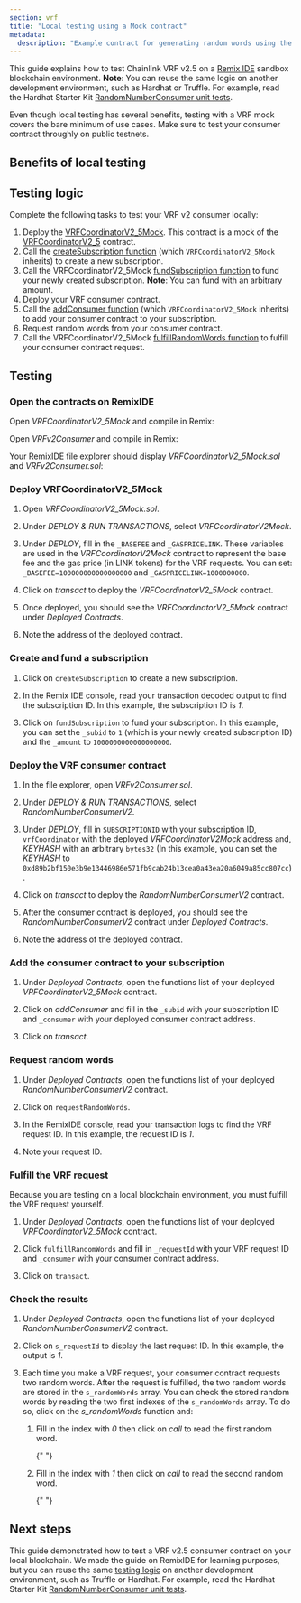 ```yaml
---
section: vrf
title: "Local testing using a Mock contract"
metadata:
  description: "Example contract for generating random words using the VRF v2.5 subscription method on your local blockchain using a mock contract."
---
```



This guide explains how to test Chainlink VRF v2.5 on a [Remix IDE](https://remix-ide.readthedocs.io/en/latest/run.html#environment) sandbox blockchain environment. **Note**: You can reuse the same logic on another development environment, such as Hardhat or Truffle. For example, read the Hardhat Starter Kit [RandomNumberConsumer unit tests](https://github.com/smartcontractkit/hardhat-starter-kit/blob/main/test/unit/RandomNumberConsumer.spec.js).

<Aside type="caution" title="Test on public testnets thoroughly">
  Even though local testing has several benefits, testing with a VRF mock covers the bare minimum of use cases. Make
  sure to test your consumer contract throughly on public testnets.
</Aside>

## Benefits of local testing

<ContentCommon section="localTestingBenefits" />

## Testing logic

Complete the following tasks to test your VRF v2 consumer locally:

1. Deploy the [VRFCoordinatorV2_5Mock](https://github.com/smartcontractkit/chainlink/blob/develop/contracts/src/v0.8/vrf/mocks/VRFCoordinatorV2_5Mock.sol). This contract is a mock of the [VRFCoordinatorV2_5](https://github.com/smartcontractkit/chainlink/blob/develop/contracts/src/v0.8/vrf/dev/VRFCoordinatorV2_5.sol) contract.
1. Call the [createSubscription function](https://github.com/smartcontractkit/chainlink/blob/develop/contracts/src/v0.8/vrf/dev/interfaces/IVRFSubscriptionV2Plus.sol#L56) (which `VRFCoordinatorV2_5Mock` inherits) to create a new subscription.
1. Call the VRFCoordinatorV2_5Mock [fundSubscription function](https://github.com/smartcontractkit/chainlink/blob/develop/contracts/src/v0.8/vrf/mocks/VRFCoordinatorV2_5Mock.sol#L174) to fund your newly created subscription. **Note**: You can fund with an arbitrary amount.
1. Deploy your VRF consumer contract.
1. Call the [addConsumer function](https://github.com/smartcontractkit/chainlink/blob/develop/contracts/src/v0.8/vrf/dev/interfaces/IVRFSubscriptionV2Plus.sol#L12) (which `VRFCoordinatorV2_5Mock` inherits) to add your consumer contract to your subscription.
1. Request random words from your consumer contract.
1. Call the VRFCoordinatorV2_5Mock [fulfillRandomWords function](https://github.com/smartcontractkit/chainlink/blob/develop/contracts/src/v0.8/vrf/mocks/VRFCoordinatorV2_5Mock.sol#L101) to fulfill your consumer contract request.

## Testing

### Open the contracts on RemixIDE

Open _VRFCoordinatorV2_5Mock_ and compile in Remix:

<CodeSample src="samples/VRF/mock/VRFCoordinatorV2Mock.sol" />

Open _VRFv2Consumer_ and compile in Remix:

<CodeSample src="samples/VRF/mock/VRFv2Consumer.sol" />

Your RemixIDE file explorer should display _VRFCoordinatorV2_5Mock.sol_ and _VRFv2Consumer.sol_:

<ClickToZoom src="/images/vrf/mock/v2-subscription-remix-fileexplorer.jpg" />

### Deploy VRFCoordinatorV2_5Mock

1. Open _VRFCoordinatorV2_5Mock.sol_.

1. Under _DEPLOY & RUN TRANSACTIONS_, select _VRFCoordinatorV2Mock_.

   <ClickToZoom src="/images/vrf/mock/v2-deploymock.jpg" />

1. Under _DEPLOY_, fill in the `_BASEFEE` and `_GASPRICELINK`. These variables are used in the _VRFCoordinatorV2Mock_ contract to represent the base fee and the gas price (in LINK tokens) for the VRF requests. You can set: `_BASEFEE=100000000000000000` and `_GASPRICELINK=1000000000`.

1. Click on _transact_ to deploy the _VRFCoordinatorV2_5Mock_ contract.

1. Once deployed, you should see the _VRFCoordinatorV2_5Mock_ contract under _Deployed Contracts_.

   <ClickToZoom src="/images/vrf/mock/v2-deployedmock.jpg" />

1. Note the address of the deployed contract.

### Create and fund a subscription

1. Click on `createSubscription` to create a new subscription.

1. In the Remix IDE console, read your transaction decoded output to find the subscription ID. In this example, the subscription ID is _1_.

   <ClickToZoom src="/images/vrf/mock/v2-mocksubscription.jpg" />

1. Click on `fundSubscription` to fund your subscription. In this example, you can set the `_subid` to `1` (which is your newly created subscription ID) and the `_amount` to `1000000000000000000`.

### Deploy the VRF consumer contract

1. In the file explorer, open _VRFv2Consumer.sol_.

1. Under _DEPLOY & RUN TRANSACTIONS_, select _RandomNumberConsumerV2_.

   <ClickToZoom src="/images/vrf/mock/v2-deployconsumer.jpg" />

1. Under _DEPLOY_, fill in `SUBSCRIPTIONID` with your subscription ID, `vrfCoordinator` with the deployed _VRFCoordinatorV2Mock_ address and, _KEYHASH_ with an arbitrary `bytes32` (In this example, you can set the _KEYHASH_ to `0xd89b2bf150e3b9e13446986e571fb9cab24b13cea0a43ea20a6049a85cc807cc`).

1. Click on _transact_ to deploy the _RandomNumberConsumerV2_ contract.

1. After the consumer contract is deployed, you should see the _RandomNumberConsumerV2_ contract under _Deployed Contracts_.

   <ClickToZoom src="/images/vrf/mock/v2-deployedconsumer.jpg" />

1. Note the address of the deployed contract.

### Add the consumer contract to your subscription

1. Under _Deployed Contracts_, open the functions list of your deployed _VRFCoordinatorV2_5Mock_ contract.

1. Click on _addConsumer_ and fill in the `_subid` with your subscription ID and `_consumer` with your deployed consumer contract address.

   <ClickToZoom src="/images/vrf/mock/v2-addconsumer.jpg" />

1. Click on _transact_.

### Request random words

1. Under _Deployed Contracts_, open the functions list of your deployed _RandomNumberConsumerV2_ contract.

1. Click on `requestRandomWords`.

   <ClickToZoom src="/images/vrf/mock/v2-requestrandomwords.jpg" />

1. In the RemixIDE console, read your transaction logs to find the VRF request ID. In this example, the request ID is _1_.

   <ClickToZoom src="/images/vrf/mock/v2-requestrandomwordslogs.jpg" />

1. Note your request ID.

### Fulfill the VRF request

Because you are testing on a local blockchain environment, you must fulfill the VRF request yourself.

1. Under _Deployed Contracts_, open the functions list of your deployed _VRFCoordinatorV2_5Mock_ contract.

1. Click `fulfillRandomWords` and fill in `_requestId` with your VRF request ID and `_consumer` with your consumer contract address.

   <ClickToZoom src="/images/vrf/mock/v2-fulfillrandomwords.jpg" />

1. Click on `transact`.

### Check the results

1. Under _Deployed Contracts_, open the functions list of your deployed _RandomNumberConsumerV2_ contract.

1. Click on `s_requestId` to display the last request ID. In this example, the output is _1_.

   <ClickToZoom src="/images/vrf/mock/v2-deployedconsumerrequestid.jpg" />

1. Each time you make a VRF request, your consumer contract requests two random words. After the request is fulfilled, the two random words are stored in the `s_randomWords` array. You can check the stored random words by reading the two first indexes of the `s_randomWords` array. To do so, click on the _s_randomWords_ function and:

   1. Fill in the index with _0_ then click on _call_ to read the first random word.

      {" "}

      <ClickToZoom src="/images/vrf/mock/v2-firstrandomword.jpg" />

   1. Fill in the index with _1_ then click on _call_ to read the second random word.

      {" "}

      <ClickToZoom src="/images/vrf/mock/v2-secondrandomword.jpg" />

## Next steps

This guide demonstrated how to test a VRF v2.5 consumer contract on your local blockchain. We made the guide on RemixIDE for learning purposes, but you can reuse the same [testing logic](#testing-logic) on another development environment, such as Truffle or Hardhat. For example, read the Hardhat Starter Kit [RandomNumberConsumer unit tests](https://github.com/smartcontractkit/hardhat-starter-kit/blob/main/test/unit/RandomNumberConsumer.spec.js).

